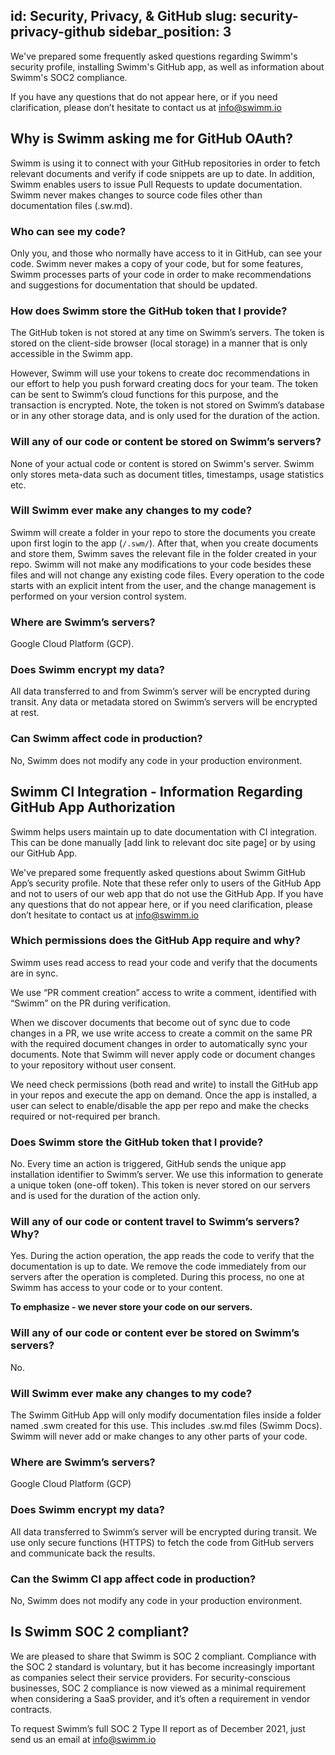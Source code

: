 id: Security, Privacy, & GitHub
slug: security-privacy-github
sidebar_position: 3
---

We've prepared some frequently asked questions regarding Swimm's security profile, installing Swimm's GitHub app, as well as information about Swimm's SOC2 compliance. 

If you have 
any questions that do not appear here, or if you need clarification, please don’t hesitate 
to contact us at info@swimm.io

## Why is Swimm asking me for GitHub OAuth?

Swimm is using it to connect with your GitHub repositories in order to fetch relevant documents 
and verify if code snippets are up to date. In addition, Swimm enables users to issue Pull 
Requests to update documentation. Swimm never makes changes to source code files 
other than documentation files (.sw.md).

### Who can see my code?

Only you, and those who normally have access to it in GitHub, can see your code. Swimm never makes a copy of your
code, but for some features, Swimm processes parts of your code in order to make recommendations and suggestions for documentation that should be updated.

### How does Swimm store the GitHub token that I provide?

The GitHub token is not stored at any time on Swimm’s servers. The token is stored on the client-side browser (local storage) in a manner that is only accessible in the Swimm app.

However, Swimm will use your tokens to create doc recommendations in our effort to help you push forward creating docs for your team. The token can be sent to Swimm’s cloud functions for this purpose, and the transaction is encrypted. Note, the token is not stored on Swimm’s database or in any other storage data, and is only used for the duration of the action.


### Will any of our code or content be stored on Swimm’s servers?

None of your actual code or content is stored on Swimm's server. Swimm only stores meta-data such as document titles, timestamps, usage statistics etc. 

### Will Swimm ever make any changes to my code?

Swimm will create a folder in your repo to store the documents you create upon first login to the 
app (`/.swm/`). After that, when you create documents and store them, Swimm saves the relevant file in the folder created in your repo. Swimm will not make any modifications 
to your code besides these files and will not change any existing code files. Every operation to the 
code starts with an explicit intent from the user, and the change management is performed on your 
version control system.

### Where are Swimm’s servers?

Google Cloud Platform (GCP).

### Does Swimm encrypt my data?

All data transferred to and from Swimm’s server will be encrypted during transit. Any data or 
metadata stored on Swimm’s servers will be encrypted at rest.

### Can Swimm affect code in production? 

No, Swimm does not modify any code in your production environment.

## Swimm CI Integration - Information Regarding GitHub App Authorization

Swimm helps users maintain up to date documentation with CI integration. This can be done 
manually [add link to relevant doc site page] or by using our GitHub App.

We've prepared some frequently asked questions about Swimm GitHub App’s security profile. 
Note that these refer only to users of the GitHub App and not to users of our web app that do not 
use the GitHub App. If you have any questions that do not appear here, or if you need clarification, 
please don’t hesitate to contact us at info@swimm.io


### Which permissions does the GitHub App require and why?

Swimm uses read access to read your code and verify that the documents are in sync.

We use “PR comment creation” access to write a comment, identified with “Swimm” on the PR during 
verification.

When we discover documents that become out of sync due to code changes in a PR, we use write access to create a commit on the same PR with the required document changes in order to automatically sync your documents. Note that Swimm will never apply code or document changes to your repository without user consent. 

We need check permissions (both read and write) to install the GitHub app in your repos and execute the app on demand. Once the app is installed, a user can select to enable/disable the app per repo and make the checks required or not-required per branch.

### Does Swimm store the GitHub token that I provide?
No. Every time an action is triggered, GitHub sends  the unique app installation identifier to Swimm’s 
server. We use this information to generate a unique token (one-off token). This token is never stored 
on our servers and is used for the duration of the action only.

### Will any of our code or content travel to Swimm’s servers? Why?

Yes. During the action operation, the app reads the code to verify that the documentation is up to date. 
We remove the code immediately from our servers after the operation is completed. During this process, 
no one at Swimm has access to your code or to your content. 

**To emphasize - we never store your code on our servers.**

### Will any of our code or content ever be stored on Swimm’s servers?

No.

### Will Swimm ever make any changes to my code?

The Swimm GitHub App will only modify documentation files inside a folder named .swm created for this use. This includes .sw.md files (Swimm Docs).
Swimm will never add or make changes to any other parts of your code.

### Where are Swimm’s servers?

Google Cloud Platform (GCP)

### Does Swimm encrypt my data?

All data transferred to Swimm’s server will be encrypted during transit. We use only secure functions (HTTPS) 
to fetch the code from GitHub servers and communicate back the results. 

### Can the Swimm CI app affect code in production? 

No, Swimm does not modify any code in your production environment.

## Is Swimm SOC 2 compliant?
We are pleased to share that Swimm is SOC 2 compliant. Compliance with the SOC 2 standard is voluntary, but it has become increasingly important as companies select their service providers. For security-conscious businesses, SOC 2 compliance is now viewed as a minimal requirement when considering a SaaS provider, and it’s often a requirement in vendor contracts.

To request Swimm’s full SOC 2 Type II report as of December 2021, just send us an email at info@swimm.io